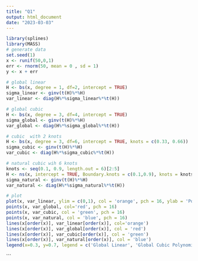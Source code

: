 ```yaml
---
title: "Q1"
output: html_document
date: "2023-03-03"
---
```


```r
library(splines)
library(MASS)
# generate data
set.seed(1)
x <- runif(50,0,1)
err <- rnorm(50, mean = 0 , sd = 1)
y <- x + err

# global linear
H <- bs(x, degree = 1, df=2, intercept = TRUE)  
sigma_linear <- ginv(t(H)%*%H)
var_linear <- diag(H%*%sigma_linear%*%t(H))

# global cubic 
H <- bs(x, degree = 3, df=4, intercept = TRUE)
sigma_global <- ginv(t(H)%*%H)
var_global <- diag(H%*%sigma_global%*%t(H))

# cubic  with 2 knots 
H <- bs(x, degree = 3, df=6, intercept = TRUE, knots = c(0.33, 0.66))
sigma_cubic <- ginv(t(H)%*%H)
var_cubic <- diag(H%*%sigma_cubic%*%t(H))

# natural cubic wih 6 knots
knots <- seq(0.1, 0.9, length.out = 6)[2:5] 
H <- ns(x, intercept = TRUE, Boundary.knots = c(0.1,0.9), knots = knots)
sigma_natural <- ginv(t(H)%*%H)
var_natural <- diag(H%*%sigma_natural%*%t(H))

# plot
plot(x, var_linear, ylim = c(0,1), col = 'orange', pch = 16, ylab = 'Pointwise Variances', xlab = 'X')
points(x, var_global, col='red', pch = 16)
points(x, var_cubic, col = 'green', pch = 16)
points(x, var_natural, col = 'blue', pch = 16)
lines(x[order(x)], var_linear[order(x)], col='orange')
lines(x[order(x)], var_global[order(x)], col = 'red')
lines(x[order(x)], var_cubic[order(x)], col = 'green')
lines(x[order(x)], var_natural[order(x)], col = 'blue')
legend(x=0.3, y=0.7, legend = c('Global Linear', 'Global Cubic Polynomial', 'Global Spline - 2 knots', 'Natural Cubic Spline - 6 knots'),col = c('orange', 'red', 'green', 'blue'), lty = 1)

```

```
